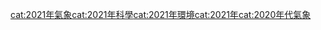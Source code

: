 [[cat:2021年氣象|cat:2021年氣象]][[cat:2021年科學|cat:2021年科學]][[cat:2021年環境|cat:2021年環境]][[cat:2021年|cat:2021年]][[cat:2020年代氣象|cat:2020年代氣象]]
